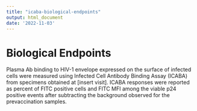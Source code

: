 ```yaml
---
title: "icaba-biological-endpoints"
output: html_document
date: '2022-11-03'
---
```


# Biological Endpoints
Plasma Ab binding to HIV-1 envelope expressed on the surface of infected cells were measured using Infected Cell Antibody Binding Assay (ICABA) from specimens obtained at [insert visit]. ICABA responses were reported as percent of FITC positive cells and FITC MFI among the viable p24 positive events after subtracting the background observed for the prevaccination samples.
